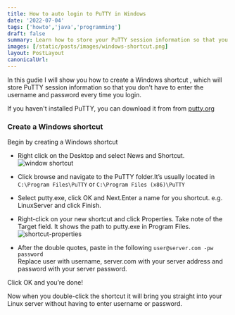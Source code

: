 ```yaml
---
title: How to auto login to PuTTY in Windows
date: '2022-07-04'
tags: ['howto','java','programming']
draft: false
summary: Learn how to store your PuTTY session information so that you don't enter username and password everytime you log in.
images: [/static/posts/images/windows-shortcut.png]
layout: PostLayout
canonicalUrl:
---
```


In this gudie I will show you how to create a Windows shortcut , which will store PuTTY session information so that you don't have to enter the username and password every time you login.

If you haven't installed PuTTY, you can download it from from [putty.org](https://putty.org)

### Create a Windows shortcut

Begin by creating a Windows shortcut

- Right click on the Desktop and select News and Shortcut.
  ![window shortcut](/static/posts/images/windows-shortcut.png)
- Click browse and navigate to the PuTTY folder.It’s usually located in `C:\Program Files\PuTTY` or `C:\Program Files (x86)\PuTTY`
- Select putty.exe, click OK and Next.Enter a name for you shortcut.
  e.g. LinuxServer and click Finish.
- Right-click on your new shortcut and click Properties.
  Take note of the Target field. It shows the path to putty.exe in Program Files.
  ![shortcut-properties](/static/posts/images/shortcut-properties.png)

- After the double quotes, paste in the following
  `user@server.com -pw password` \
  Replace user with username, server.com with your server address and password with your server password.

Click OK and you’re done!

Now when you double-click the shortcut it will bring you straight into your Linux server without having to enter username or password.
